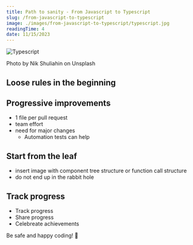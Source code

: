 ```yaml
---
title: Path to sanity - From Javascript to Typescript
slug: /from-javascript-to-typescript
image: ./images/from-javascript-to-typescript/typescript.jpg
readingTime: 4
date: 11/15/2023
---
```


<Intro
  title={props.pageContext.frontmatter.title}
  readingTime={props.pageContext.frontmatter.readingTime}
  date={props.pageContext.frontmatter.date}
/>

![Typescript](./images/from-javascript-to-typescript/typescript.jpg)

<PhotoCaption>Photo by Nik Shuliahin on Unsplash</PhotoCaption>

## Loose rules in the beginning 

## Progressive improvements

- 1 file per pull request
- team effort 
- need for major changes 
  - Automation tests can help

## Start from the leaf

- insert image with component tree structure or function call structure
- do not end up in the rabbit hole 

## Track progress

- Track progress
- Share progress
- Celebreate achievements

Be safe and happy coding! 👋
